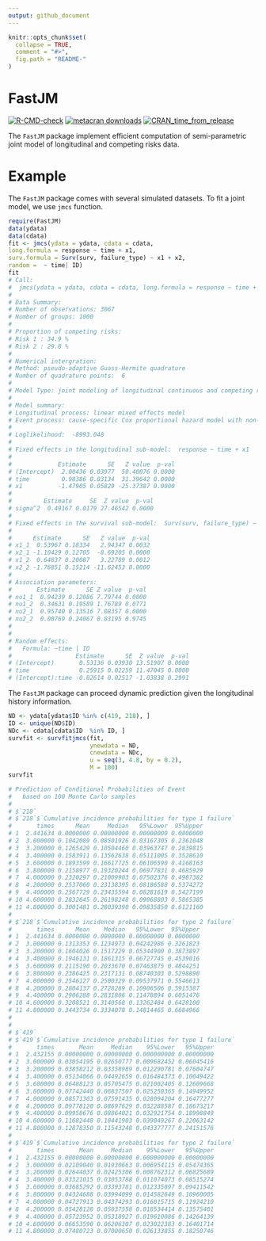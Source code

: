 ```yaml
---
output: github_document
---
```


```r
knitr::opts_chunk$set(
  collapse = TRUE,
  comment = "#>",
  fig.path = "README-"
)
```
# FastJM

<!-- badges: start -->
[![R-CMD-check](https://github.com/shanpengli/FastJM/workflows/R-CMD-check/badge.svg)](https://github.com/shanpengli/FastJM/actions)
[![metacran downloads](https://cranlogs.r-pkg.org/badges/FastJM)](https://cran.r-project.org/package=FastJM)
[![CRAN_time_from_release](https://www.r-pkg.org/badges/ago/FastJM)](https://cran.r-project.org/package=FastJM)
<!-- badges: end -->

The `FastJM` package implement efficient computation of semi-parametric joint model of longitudinal and competing risks data.

# Example

The `FastJM` package comes with several simulated datasets. To fit a joint model, we use `jmcs` function. 

```r
require(FastJM)
data(ydata)
data(cdata)
fit <- jmcs(ydata = ydata, cdata = cdata, 
long.formula = response ~ time + x1, 
surv.formula = Surv(surv, failure_type) ~ x1 + x2, 
random =  ~ time| ID)
fit
# Call:
#  jmcs(ydata = ydata, cdata = cdata, long.formula = response ~ time + x1, random = ~time | ID, surv.formula = Surv(surv, failure_type) ~ x1 + x2) 
# 
# Data Summary:
# Number of observations: 3067 
# Number of groups: 1000 
# 
# Proportion of competing risks: 
# Risk 1 : 34.9 %
# Risk 2 : 29.8 %
# 
# Numerical intergration:
# Method: pseudo-adaptive Guass-Hermite quadrature
# Number of quadrature points:  6 
# 
# Model Type: joint modeling of longitudinal continuous and competing risks data 
# 
# Model summary:
# Longitudinal process: linear mixed effects model
# Event process: cause-specific Cox proportional hazard model with non-parametric baseline hazard
# 
# Loglikelihood:  -8993.048 
# 
# Fixed effects in the longitudinal sub-model:  response ~ time + x1 
# 
#             Estimate      SE   Z value  p-val
# (Intercept)  2.00436 0.03977  50.40076 0.0000
# time         0.98386 0.03134  31.39642 0.0000
# x1          -1.47905 0.05829 -25.37387 0.0000
# 
#         Estimate     SE  Z value  p-val
# sigma^2  0.49167 0.0179 27.46542 0.0000
# 
# Fixed effects in the survival sub-model:  Surv(surv, failure_type) ~ x1 + x2 
# 
#      Estimate      SE   Z value  p-val
# x1_1  0.53967 0.18334   2.94347 0.0032
# x2_1 -1.10429 0.12705  -8.69205 0.0000
# x1_2  0.64837 0.20087   3.22789 0.0012
# x2_2 -1.76851 0.15214 -11.62453 0.0000
# 
# Association parameters:                 
#       Estimate      SE Z value  p-val
# nu1_1  0.94239 0.12086 7.79744 0.0000
# nu1_2  0.34631 0.19589 1.76789 0.0771
# nu2_1  0.95740 0.13516 7.08357 0.0000
# nu2_2  0.00769 0.24067 0.03195 0.9745
# 
# 
# Random effects:                 
#   Formula: ~time | ID 
#                  Estimate      SE  Z value  p-val
# (Intercept)       0.53136 0.03930 13.51907 0.0000
# time              0.25915 0.02259 11.47045 0.0000
# (Intercept):time -0.02614 0.02517 -1.03838 0.2991
```

The `FastJM` package can proceed dynamic prediction given the longitudinal history information.

```r
ND <- ydata[ydata$ID %in% c(419, 218), ]
ID <- unique(ND$ID)
NDc <- cdata[cdata$ID  %in% ID, ]
survfit <- survfitjmcs(fit, 
                       ynewdata = ND, 
                       cnewdata = NDc, 
                       u = seq(3, 4.8, by = 0.2), 
                       M = 100)
survfit

# Prediction of Conditional Probabilities of Event
# 	based on 100 Monte Carlo samples
# 
# $`218`
# $`218`$`Cumulative incidence probabilities for type 1 failure`
#       times      Mean     Median   95%Lower  95%Upper
# 1  2.441634 0.0000000 0.00000000 0.00000000 0.0000000
# 2  3.000000 0.1042089 0.08501926 0.03167305 0.2361048
# 3  3.200000 0.1265429 0.10504460 0.03963747 0.2839815
# 4  3.400000 0.1583911 0.13562638 0.05111005 0.3528610
# 5  3.600000 0.1893599 0.16617725 0.06106590 0.4168163
# 6  3.800000 0.2158977 0.19320244 0.06977831 0.4685929
# 7  4.000000 0.2320297 0.21009903 0.07502376 0.4987382
# 8  4.200000 0.2537060 0.23138395 0.08186588 0.5374272
# 9  4.400000 0.2567729 0.23435594 0.08281619 0.5427199
# 10 4.600000 0.2832645 0.26198248 0.09068803 0.5865385
# 11 4.800000 0.3001481 0.28039390 0.09835850 0.6121160
# 
# $`218`$`Cumulative incidence probabilities for type 2 failure`
#       times      Mean    Median   95%Lower  95%Upper
# 1  2.441634 0.0000000 0.0000000 0.00000000 0.0000000
# 2  3.000000 0.1313353 0.1234973 0.04242986 0.3261823
# 3  3.200000 0.1604026 0.1517229 0.05344900 0.3873897
# 4  3.400000 0.1946131 0.1861315 0.06727745 0.4539016
# 5  3.600000 0.2115190 0.2033670 0.07463875 0.4844251
# 6  3.800000 0.2386425 0.2317131 0.08740303 0.5298890
# 7  4.000000 0.2546127 0.2500329 0.09537971 0.5546613
# 8  4.200000 0.2804137 0.2728269 0.10906506 0.5915387
# 9  4.400000 0.2906288 0.2831806 0.11478894 0.6051476
# 10 4.600000 0.3208521 0.3140568 0.13262484 0.6428100
# 11 4.800000 0.3443734 0.3334078 0.14814465 0.6684966
# 
# 
# $`419`
# $`419`$`Cumulative incidence probabilities for type 1 failure`
#       times       Mean     Median    95%Lower   95%Upper
# 1  2.432155 0.00000000 0.00000000 0.000000000 0.00000000
# 2  3.000000 0.03054195 0.02650777 0.009682452 0.06045416
# 3  3.200000 0.03858212 0.03358989 0.012290781 0.07604747
# 4  3.400000 0.05134066 0.04492659 0.016484373 0.10049422
# 5  3.600000 0.06488123 0.05705475 0.021002405 0.12609668
# 6  3.800000 0.07742440 0.06837507 0.025250365 0.14949952
# 7  4.000000 0.08571303 0.07591435 0.028094204 0.16477277
# 8  4.200000 0.09778120 0.08697629 0.032288587 0.18673217
# 9  4.400000 0.09958676 0.08864021 0.032921754 0.18998849
# 10 4.600000 0.11682448 0.10441903 0.039049267 0.22063142
# 11 4.800000 0.12878350 0.11543248 0.043377777 0.24151576
# 
# $`419`$`Cumulative incidence probabilities for type 2 failure`
#       times       Mean     Median    95%Lower   95%Upper
# 1  2.432155 0.00000000 0.00000000 0.000000000 0.00000000
# 2  3.000000 0.02109040 0.01930663 0.006954115 0.05474365
# 3  3.200000 0.02644037 0.02425306 0.008762312 0.06825689
# 4  3.400000 0.03321015 0.03053788 0.011074073 0.08515274
# 5  3.600000 0.03685292 0.03393781 0.012335097 0.09411542
# 6  3.800000 0.04324688 0.03994099 0.014582649 0.10960005
# 7  4.000000 0.04727913 0.04374293 0.016015715 0.11924210
# 8  4.200000 0.05428128 0.05037558 0.018534414 0.13575401
# 9  4.400000 0.05723952 0.05318927 0.019610086 0.14264139
# 10 4.600000 0.06653590 0.06206307 0.023022383 0.16401714
# 11 4.800000 0.07480723 0.07000650 0.026133855 0.18250746

```


